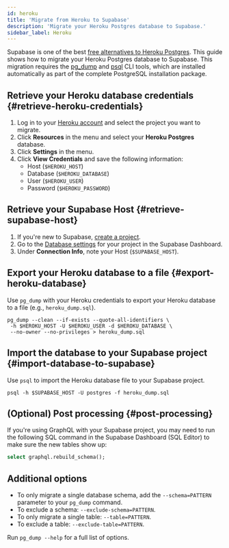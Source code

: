 ```yaml
---
id: heroku
title: 'Migrate from Heroku to Supabase'
description: 'Migrate your Heroku Postgres database to Supabase.'
sidebar_label: Heroku
---
```


Supabase is one of the best [free alternatives to Heroku Postgres](https://supabase.com/alternatives/supabase-vs-heroku-postgres). This guide shows how to migrate your Heroku Postgres database to Supabase. This migration requires the [pg_dump](https://www.postgresql.org/docs/current/app-pgdump.html) and [psql](https://www.postgresql.org/docs/current/app-psql.html) CLI tools, which are installed automatically as part of the complete PostgreSQL installation package. 

## Retrieve your Heroku database credentials {#retrieve-heroku-credentials}

1. Log in to your [Heroku account](https://heroku.com) and select the project you want to migrate.
1. Click **Resources** in the menu and select your **Heroku Postgres** database.
1. Click **Settings** in the menu.
1. Click **View Credentials** and save the following information: 
   - Host (`$HEROKU_HOST`)
   - Database (`$HEROKU_DATABASE`)
   - User (`$HEROKU_USER`)
   - Password (`$HEROKU_PASSWORD`)

## Retrieve your Supabase Host {#retrieve-supabase-host}

1. If you're new to Supabase, [create a project](https://app.supabase.com).
1. Go to the [Database settings](https://app.supabase.com/project/_/settings/database) for your project in the Supabase Dashboard.
1. Under **Connection Info**, note your Host (`$SUPABASE_HOST`).

## Export your Heroku database to a file {#export-heroku-database}

Use `pg_dump` with your Heroku credentials to export your Heroku database to a file (e.g., `heroku_dump.sql`).

```
pg_dump --clean --if-exists --quote-all-identifiers \
 -h $HEROKU_HOST -U $HEROKU_USER -d $HEROKU_DATABASE \
 --no-owner --no-privileges > heroku_dump.sql
```

## Import the database to your Supabase project {#import-database-to-supabase}

Use `psql` to import the Heroku database file to your Supabase project.

```
psql -h $SUPABASE_HOST -U postgres -f heroku_dump.sql 
```

## (Optional) Post processing {#post-processing}

If you're using GraphQL with your Supabase project, you may need to run the following SQL command in the Supabase Dashboard (SQL Editor) to make sure the new tables show up:

```sql
select graphql.rebuild_schema();
```

## Additional options

- To only migrate a single database schema, add the `--schema=PATTERN` parameter to your `pg_dump` command.
- To exclude a schema: `--exclude-schema=PATTERN`.
- To only migrate a single table:  `--table=PATTERN`.
- To exclude a table: `--exclude-table=PATTERN`.

Run `pg_dump --help` for a full list of options.
